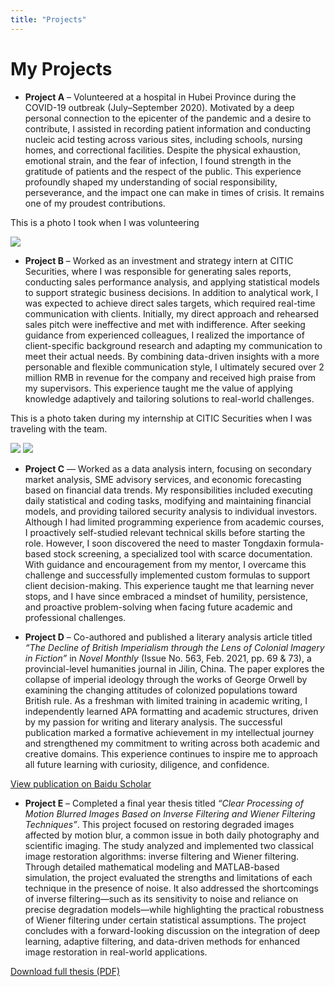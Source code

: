 ```yaml
---
title: "Projects"
---
```


# My Projects

- **Project A** – Volunteered at a hospital in Hubei Province during the COVID-19 outbreak (July–September 2020). Motivated by a deep personal connection to the epicenter of the pandemic and a desire to contribute, I assisted in recording patient information and conducting nucleic acid testing across various sites, including schools, nursing homes, and correctional facilities. Despite the physical exhaustion, emotional strain, and the fear of infection, I found strength in the gratitude of patients and the respect of the public. This experience profoundly shaped my understanding of social responsibility, perseverance, and the impact one can make in times of crisis. It remains one of my proudest contributions.

This is a photo I took when I was volunteering

![](images/Volunteer.jpg)

- **Project B** – Worked as an investment and strategy intern at CITIC Securities, where I was responsible for generating sales reports, conducting sales performance analysis, and applying statistical models to support strategic business decisions. In addition to analytical work, I was expected to achieve direct sales targets, which required real-time communication with clients. Initially, my direct approach and rehearsed sales pitch were ineffective and met with indifference. After seeking guidance from experienced colleagues, I realized the importance of client-specific background research and adapting my communication to meet their actual needs. By combining data-driven insights with a more personable and flexible communication style, I ultimately secured over 2 million RMB in revenue for the company and received high praise from my supervisors. This experience taught me the value of applying knowledge adaptively and tailoring solutions to real-world challenges.

This is a photo taken during my internship at CITIC Securities when I was traveling with the team.

![](images/CITIC1.jpg)
![](images/CITIC2.jpg)

- **Project C** — Worked as a data analysis intern, focusing on secondary market analysis, SME advisory services, and economic forecasting based on financial data trends. My responsibilities included executing daily statistical and coding tasks, modifying and maintaining financial models, and providing tailored security analysis to individual investors. Although I had limited programming experience from academic courses, I proactively self-studied relevant technical skills before starting the role. However, I soon discovered the need to master Tongdaxin formula-based stock screening, a specialized tool with scarce documentation. With guidance and encouragement from my mentor, I overcame this challenge and successfully implemented custom formulas to support client decision-making. This experience taught me that learning never stops, and I have since embraced a mindset of humility, persistence, and proactive problem-solving when facing future academic and professional challenges.

- **Project D** – Co-authored and published a literary analysis article titled *“The Decline of British Imperialism through the Lens of Colonial Imagery in Fiction”* in *Novel Monthly* (Issue No. 563, Feb. 2021, pp. 69 & 73), a provincial-level humanities journal in Jilin, China. The paper explores the collapse of imperial ideology through the works of George Orwell by examining the changing attitudes of colonized populations toward British rule. As a freshman with limited training in academic writing, I independently learned APA formatting and academic structures, driven by my passion for writing and literary analysis. The successful publication marked a formative achievement in my intellectual journey and strengthened my commitment to writing across both academic and creative domains. This experience continues to inspire me to approach all future learning with curiosity, diligence, and confidence.

[View publication on Baidu Scholar](https://xueshu.baidu.com/usercenter/paper/show?paperid=1a5j08h0052j06p0n32w0ej0v3495140)

- **Project E** – Completed a final year thesis titled *“Clear Processing of Motion Blurred Images Based on Inverse Filtering and Wiener Filtering Techniques”*. This project focused on restoring degraded images affected by motion blur, a common issue in both daily photography and scientific imaging. The study analyzed and implemented two classical image restoration algorithms: inverse filtering and Wiener filtering. Through detailed mathematical modeling and MATLAB-based simulation, the project evaluated the strengths and limitations of each technique in the presence of noise. It also addressed the shortcomings of inverse filtering—such as its sensitivity to noise and reliance on precise degradation models—while highlighting the practical robustness of Wiener filtering under certain statistical assumptions. The project concludes with a forward-looking discussion on the integration of deep learning, adaptive filtering, and data-driven methods for enhanced image restoration in real-world applications.

[Download full thesis (PDF)](images/FYP1.pdf)
